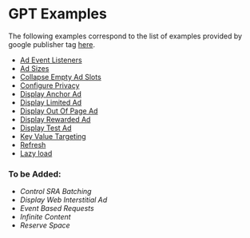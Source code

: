 # GPT Examples

The following examples correspond to the list of examples provided by google publisher tag [here](https://github.com/googleads/google-publisher-tag-samples).

- [Ad Event Listeners](/examples/ad_event_listeners)
- [Ad Sizes](/examples/ad_sizes)
- [Collapse Empty Ad Slots](/examples/collapse_empty_ad_slots)
- [Configure Privacy](/examples/configure_privacy)
- [Display Anchor Ad](/examples/display_anchor_ad)
- [Display Limited Ad](/examples/display_limited_ad)
- [Display Out Of Page Ad](/examples/display_out_of_page_ad)
- [Display Rewarded Ad](/examples/display_rewarded_ad)
- [Display Test Ad](/examples/display_test_ad)
- [Key Value Targeting](/examples/key_value_targeting)
- [Refresh](/examples/refresh)
- [Lazy load](/examples/lazy_load)

### To be Added:

- _Control SRA Batching_
- _Display Web Interstitial Ad_
- _Event Based Requests_
- _Infinite Content_
- _Reserve Space_
